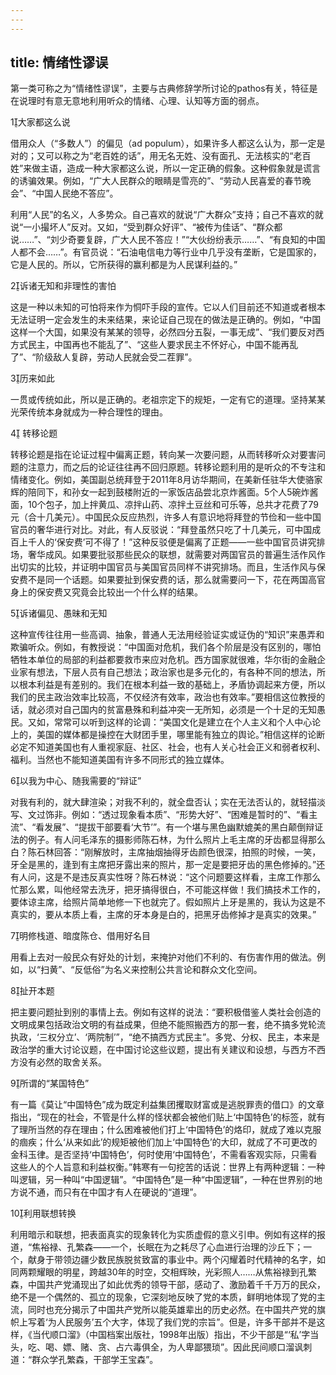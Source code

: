 ```yaml
---
---
---
```

title: 情绪性谬误
---





第一类可称之为“情绪性谬误”，主要与古典修辞学所讨论的pathos有关，特征是在说理时有意无意地利用听众的情绪、心理、认知等方面的弱点。

1大家都这么说

借用众人（“多数人”）的偏见（ad populum），如果许多人都这么认为，那一定是对的；又可以称之为“老百姓的话”，用无名无姓、没有面孔、无法核实的“老百姓”来做主语，造成一种大家都这么说，所以一定正确的假象。这种假象就是谎言的诱骗效果。例如，“广大人民群众的眼睛是雪亮的”、“劳动人民喜爱的春节晚会”、“中国人民绝不答应”。

利用“人民”的名义，人多势众。自己喜欢的就说“广大群众”支持；自己不喜欢的就说“一小撮坏人”反对。又如，“受到群众好评”、“被传为佳话”、“群众都说……”、“刘少奇要复辟，广大人民不答应！”“大伙纷纷表示……”、“有良知的中国人都不会……”。有官员说：“石油电信电力等行业中几乎没有垄断，它是国家的，它是人民的。所以，它所获得的赢利都是为人民谋利益的。”

2诉诸无知和非理性的害怕

这是一种以未知的可怕将来作为恫吓手段的宣传。它以人们目前还不知道或者根本无法证明一定会发生的未来结果，来论证自己现在的做法是正确的。例如，“中国这样一个大国，如果没有某某的领导，必然四分五裂，一事无成”、“我们要反对西方式民主，中国再也不能乱了”、“这些人要求民主不怀好心，中国不能再乱了”、“阶级敌人复辟，劳动人民就会受二茬罪”。

3历来如此

一贯或传统如此，所以是正确的。老祖宗定下的规矩，一定有它的道理。坚持某某光荣传统本身就成为一种合理性的理由。

4 转移论题

转移论题是指在论证过程中偏离正题，转向某一次要问题，从而转移听众对要害问题的注意力，而之后的论证往往再不回归原题。转移论题利用的是听众的不专注和情绪变化。例如，美国副总统拜登于2011年8月访华期间，在美新任驻华大使骆家辉的陪同下，和孙女一起到鼓楼附近的一家饭店品尝北京炸酱面。5个人5碗炸酱面，10个包子，加上拌黄瓜、凉拌山药、凉拌土豆丝和可乐等，总共才花费了79元（合十几美元）。中国民众反应热烈，许多人有意识地将拜登的节俭和一些中国官员的奢华进行对比。对此，有人反驳说：“拜登虽然只吃了十几美元，可中国成百上千人的‘保安费’可不得了！”这种反驳便是偏离了正题——一些中国官员讲究排场，奢华成风。如果要批驳那些民众的联想，就需要对两国官员的普遍生活作风作出切实的比较，并证明中国官员与美国官员同样不讲究排场。而且，生活作风与保安费不是同一个话题。如果要扯到保安费的话，那么就需要问一下，花在两国高官身上的保安费又究竟会比较出一个什么样的结果。

5诉诸偏见、愚昧和无知

这种宣传往往用一些高调、抽象，普通人无法用经验证实或证伪的“知识”来愚弄和欺骗听众。例如，有教授说：“中国面对危机，我们各个阶层是没有区别的，哪怕牺牲本单位的局部的利益都要救市来应对危机。西方国家就很难，华尔街的金融企业家有想法，下层人员有自己想法；政治家也是多元化的，有各种不同的想法，所以根本利益是有差别的。我们在根本利益一致的基础上，矛盾协调起来方便，所以我们的民主政治效率比较高，不仅经济有效率，政治也有效率。”要相信这位教授的话，就必须对自己国内的贫富悬殊和利益冲突一无所知，必须是一个十足的无知愚民。又如，常常可以听到这样的论调：“美国文化是建立在个人主义和个人中心论上的，美国的媒体都是操控在大财团手里，哪里能有独立的舆论。”相信这样的论断必定不知道美国也有人重视家庭、社区、社会，也有人关心社会正义和弱者权利、福利。当然也不能知道美国有许多不同形式的独立媒体。

6以我为中心、随我需要的“辩证”

对我有利的，就大肆渲染；对我不利的，就全盘否认；实在无法否认的，就轻描淡写、文过饰非。例如：“透过现象看本质”、“形势大好”、“困难是暂时的”、“看主流”、“看发展”、“提拔干部要看‘大节’”。有一个堪与黑色幽默媲美的黑白颠倒辩证法的例子。有人问毛泽东的摄影师陈石林，为什么照片上毛主席的牙齿都显得那么白？陈石林回答：“刚解放时，主席抽烟抽得牙齿颜色很深，拍照的时候，一笑，牙全是黑的，逢到有主席把牙露出来的照片，那一定是要把牙齿的黑色修掉的。”还有人问，这是不是违反真实性呀？陈石林说：“这个问题要这样看，主席工作那么忙那么累，叫他经常去洗牙，把牙搞得很白，不可能这样做！我们搞技术工作的，要体谅主席，给照片简单地修一下也就完了。假如照片上牙是黑的，我认为这是不真实的，要从本质上看，主席的牙本身是白的，把黑牙齿修掉才是真实的效果。”

7明修栈道、暗度陈仓、借用好名目

用看上去对一般民众有好处的计划，来掩护对他们不利的、有伤害作用的做法。例如，以“扫黄”、“反低俗”为名义来控制公共言论和群众文化空间。

8扯开本题

把主要问题扯到别的事情上去。例如有这样的说法：“要积极借鉴人类社会创造的文明成果包括政治文明的有益成果，但绝不能照搬西方的那一套，绝不搞多党轮流执政，‘三权分立’、‘两院制’”，“绝不搞西方式民主”。多党、分权、民主，本来是政治学的重大讨论议题，在中国讨论这些议题，提出有关建议和设想，与西方不西方没有必然的取舍关系。

9所谓的“某国特色”

有一篇《莫让“中国特色”成为既定利益集团攫取财富或是逃脱罪责的借口》的文章指出，“现在的社会，不管是什么样的怪状都会被他们贴上‘中国特色’的标签，就有了理所当然的存在理由；什么困难被他们打上‘中国特色’的烙印，就成了难以克服的痼疾；什么‘从来如此’的规矩被他们加上‘中国特色’的大印，就成了不可更改的金科玉律。是否坚持‘中国特色’，何时使用‘中国特色’，不需看客观实际，只需看这些人的个人旨意和利益权衡。”韩寒有一句挖苦的话说：世界上有两种逻辑：一种叫逻辑，另一种叫“中国逻辑”。“中国特色”是一种“中国逻辑”，一种在世界别的地方说不通，而只有在中国才有人在硬说的“道理”。

10利用联想转换

利用暗示和联想，把表面真实的现象转化为实质虚假的意义引申。例如有这样的报道，“焦裕禄、孔繁森——一个，长眠在为之耗尽了心血进行治理的沙丘下；一个，献身于带领边疆少数民族脱贫致富的事业中。两个闪耀着时代精神的名字，如同两颗耀眼的明星，跨越30年的时空，交相辉映，光彩照人……从焦裕禄到孔繁森，中国共产党涌现出了如此优秀的领导干部，感动了、激励着千千万万的民众，绝不是一个偶然的、孤立的现象，它深刻地反映了党的本质，鲜明地体现了党的主流，同时也充分揭示了中国共产党所以能英雄辈出的历史必然。在中国共产党的旗帜上写着‘为人民服务’五个大字，体现了我们党的宗旨”。但是，许多干部并不是这样，《当代顺口溜》（中国档案出版社，1998年出版）指出，不少干部是“‘私’字当头，吃、喝、嫖、赌、贪、占六毒俱全，为人卑鄙猥琐”。因此民间顺口溜讽刺道：“群众学孔繁森，干部学王宝森”。